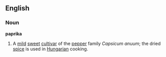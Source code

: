 ==English==
===Noun===
{{wikipedia}}
'''paprika'''
#A [[mild]] [[sweet]] [[cultivar]] of the [[pepper]] family ''Capsicum anuum''; the dried [[spice]] is used in [[Hungarian]] cooking.